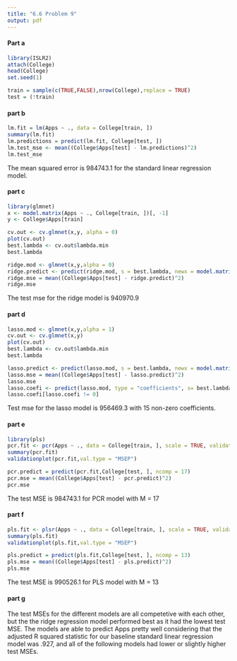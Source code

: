 ```yaml
---
title: "6.6 Problem 9"
output: pdf
---
```


#### Part a
```r
library(ISLR2)
attach(College)
head(College)
set.seed(1)
```

```r
train = sample(c(TRUE,FALSE),nrow(College),replace = TRUE)
test = (!train)
```

#### part b

```r
lm.fit = lm(Apps ~ ., data = College[train, ])
summary(lm.fit)
lm.predictions = predict(lm.fit, College[test, ])
lm.test_mse <- mean((College$Apps[test] - lm.predictions)^2)
lm.test_mse
```

The mean squared error is 984743.1 for the standard linear regression model.

#### part c

```r
library(glmnet)
x <- model.matrix(Apps ~ ., College[train, ])[, -1]
y <- College$Apps[train]
```

```r
cv.out <- cv.glmnet(x,y, alpha = 0)
plot(cv.out)
best.lambda <- cv.out$lambda.min
best.lambda
```
```r
ridge.mod <- glmnet(x,y,alpha = 0)
ridge.predict <- predict(ridge.mod, s = best.lambda, newx = model.matrix(Apps ~ ., College[test, ])[, -1])
ridge.mse = mean((College$Apps[test] - ridge.predict)^2)
ridge.mse
```

The test mse for the ridge model is 940970.9

#### part d

```r
lasso.mod <- glmnet(x,y,alpha = 1)
cv.out <- cv.glmnet(x,y)
plot(cv.out)
best.lambda <- cv.out$lambda.min
best.lambda
```

```r
lasso.predict <- predict(lasso.mod, s = best.lambda, newx = model.matrix(Apps ~., College[test,])[, -1])
lasso.mse = mean((College$Apps[test] - lasso.predict)^2)
lasso.mse
lasso.coefi <- predict(lasso.mod, type = "coefficients", s= best.lambda)
lasso.coefi[lasso.coefi != 0]
```

Test mse for the lasso model is 956469.3 with 15 non-zero coefficients.

#### part e

```r
library(pls)
pcr.fit <- pcr(Apps ~ ., data = College[train, ], scale = TRUE, validation = "CV")
summary(pcr.fit)
validationplot(pcr.fit,val.type = "MSEP")
```
```r
pcr.predict = predict(pcr.fit,College[test, ], ncomp = 17)
pcr.mse = mean((College$Apps[test] - pcr.predict)^2)
pcr.mse
```
The test MSE is 984743.1 for PCR model with M = 17

#### part f
```r
pls.fit <- plsr(Apps ~ ., data = College[train, ], scale = TRUE, validation = "CV")
summary(pls.fit)
validationplot(pls.fit,val.type = "MSEP")
```
```r
pls.predict = predict(pls.fit,College[test, ], ncomp = 13)
pls.mse = mean((College$Apps[test] - pls.predict)^2)
pls.mse
```

The test MSE is 990526.1 for PLS model with M = 13

#### part g
The test MSEs for the different models are all competetive with each other, but the the ridge regression model performed best as it had the lowest test MSE. The models are able to predict Apps pretty well considering that the adjusted R squared statistic for our baseline standard linear regression model was .927, and all of the following models had lower or slightly higher test MSEs.